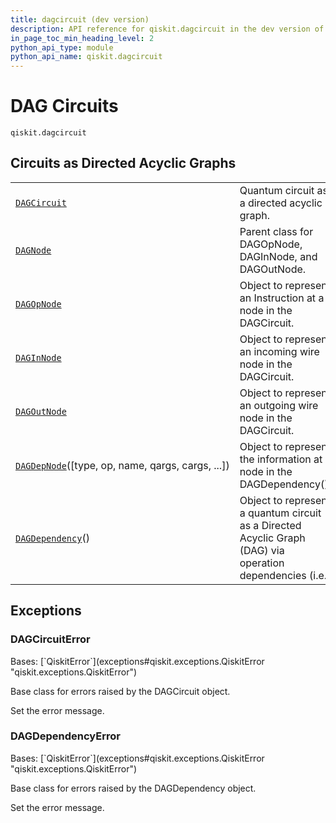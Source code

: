 ```yaml
---
title: dagcircuit (dev version)
description: API reference for qiskit.dagcircuit in the dev version of qiskit
in_page_toc_min_heading_level: 2
python_api_type: module
python_api_name: qiskit.dagcircuit
---
```


<span id="module-qiskit.dagcircuit" />

<span id="qiskit-dagcircuit" />

<span id="dag-circuits-qiskit-dagcircuit" />

# DAG Circuits

`qiskit.dagcircuit`

## Circuits as Directed Acyclic Graphs

|                                                                                                                   |                                                                                                          |
| ----------------------------------------------------------------------------------------------------------------- | -------------------------------------------------------------------------------------------------------- |
| [`DAGCircuit`](qiskit.dagcircuit.DAGCircuit "qiskit.dagcircuit.DAGCircuit")                                       | Quantum circuit as a directed acyclic graph.                                                             |
| [`DAGNode`](qiskit.dagcircuit.DAGNode "qiskit.dagcircuit.DAGNode")                                                | Parent class for DAGOpNode, DAGInNode, and DAGOutNode.                                                   |
| [`DAGOpNode`](qiskit.dagcircuit.DAGOpNode "qiskit.dagcircuit.DAGOpNode")                                          | Object to represent an Instruction at a node in the DAGCircuit.                                          |
| [`DAGInNode`](qiskit.dagcircuit.DAGInNode "qiskit.dagcircuit.DAGInNode")                                          | Object to represent an incoming wire node in the DAGCircuit.                                             |
| [`DAGOutNode`](qiskit.dagcircuit.DAGOutNode "qiskit.dagcircuit.DAGOutNode")                                       | Object to represent an outgoing wire node in the DAGCircuit.                                             |
| [`DAGDepNode`](qiskit.dagcircuit.DAGDepNode "qiskit.dagcircuit.DAGDepNode")(\[type, op, name, qargs, cargs, ...]) | Object to represent the information at a node in the DAGDependency().                                    |
| [`DAGDependency`](qiskit.dagcircuit.DAGDependency "qiskit.dagcircuit.DAGDependency")()                            | Object to represent a quantum circuit as a Directed Acyclic Graph (DAG) via operation dependencies (i.e. |

## Exceptions

### DAGCircuitError

<Class id="qiskit.dagcircuit.DAGCircuitError" github="https://github.com/Qiskit/qiskit/tree/main/qiskit/dagcircuit/exceptions.py#L19-L29" signature="qiskit.dagcircuit.DAGCircuitError(*msg)" modifiers="exception">
  Bases: [`QiskitError`](exceptions#qiskit.exceptions.QiskitError "qiskit.exceptions.QiskitError")

  Base class for errors raised by the DAGCircuit object.

  Set the error message.
</Class>

### DAGDependencyError

<Class id="qiskit.dagcircuit.DAGDependencyError" github="https://github.com/Qiskit/qiskit/tree/main/qiskit/dagcircuit/exceptions.py#L32-L42" signature="qiskit.dagcircuit.DAGDependencyError(*msg)" modifiers="exception">
  Bases: [`QiskitError`](exceptions#qiskit.exceptions.QiskitError "qiskit.exceptions.QiskitError")

  Base class for errors raised by the DAGDependency object.

  Set the error message.
</Class>

